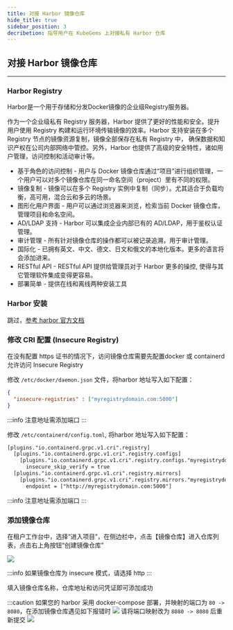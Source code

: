 ```yaml
---
title: 对接 Harbor 镜像仓库
hide_title: true
sidebar_position: 3
decribetion: 指导用户在 KubeGems 上对接私有 Harbor 仓库
---
```



## 对接 Harbor 镜像仓库

---

### Harbor Registry


Harbor是一个用于存储和分发Docker镜像的企业级Registry服务器。

作为一个企业级私有 Registry 服务器，Harbor 提供了更好的性能和安全。提升用户使用 Registry 构建和运行环境传输镜像的效率。Harbor 支持安装在多个 Registry 节点的镜像资源复制，镜像全部保存在私有 Registry 中， 确保数据和知识产权在公司内部网络中管控。另外，Harbor 也提供了高级的安全特性，诸如用户管理，访问控制和活动审计等。

- 基于角色的访问控制 - 用户与 Docker 镜像仓库通过“项目”进行组织管理，一个用户可以对多个镜像仓库在同一命名空间（project）里有不同的权限。
- 镜像复制 - 镜像可以在多个 Registry 实例中复制（同步）。尤其适合于负载均衡，高可用，混合云和多云的场景。
- 图形化用户界面 - 用户可以通过浏览器来浏览，检索当前 Docker 镜像仓库，管理项目和命名空间。
- AD/LDAP 支持 - Harbor 可以集成企业内部已有的 AD/LDAP，用于鉴权认证管理。
- 审计管理 - 所有针对镜像仓库的操作都可以被记录追溯，用于审计管理。
- 国际化 - 已拥有英文、中文、德文、日文和俄文的本地化版本。更多的语言将会添加进来。
- RESTful API - RESTful API 提供给管理员对于 Harbor 更多的操控, 使得与其它管理软件集成变得更容易。
- 部署简单 - 提供在线和离线两种安装工具 

### Harbor 安装

跳过，[参考 harbor 官方文档](https://goharbor.io/docs/2.6.0/install-config/)

### 修改 CRI 配置 (Insecure Registry)

在没有配置 https 证书的情况下，访问镜像仓库需要先配置docker 或 containerd 允许访问 Insecure Registry


<Tabs groupId="cri">
  <TabItem value="docker" label="docker" default>

修改 `/etc/docker/daemon.json` 文件，将harbor 地址写入如下配置：

```json
{
  "insecure-registries" : ["myregistrydomain.com:5000"]
}
```

:::info 注意地址需添加端口
:::

  </TabItem>
  <TabItem value="containerd" label="containerd">

修改 `/etc/containerd/config.toml`, 将harbor 地址写入如下配置：

```xml
[plugins."io.containerd.grpc.v1.cri".registry]
  [plugins."io.containerd.grpc.v1.cri".registry.configs]
    [plugins."io.containerd.grpc.v1.cri".registry.configs."myregistrydomain.com:5000".tls]
      insecure_skip_verify = true
  [plugins."io.containerd.grpc.v1.cri".registry.mirrors]
    [plugins."io.containerd.grpc.v1.cri".registry.mirrors."myregistrydomain.com:5000"]
      endpoint = ["http://myregistrydomain.com:5000"]
```

:::info 注意地址需添加端口
:::

  </TabItem>
</Tabs>

### 添加镜像仓库

在租户工作台中，选择“进入项目”，在侧边栏中，点击【镜像仓库】进入仓库列表，点击右上角按钮“创建镜像仓库”

![](./assets/harbor-1.jpg)

:::info 如果镜像仓库为 insecure 模式，请选择 http
:::

填入镜像仓库名称，仓库地址和访问凭证即可添加成功

:::caution 
如果您的 harbor 采用 docker-compose 部署，并映射的端口为 `80 -> 8080`，在添加镜像仓库遇见如下报错时
![](./assets/harbor-3.png)
请将端口映射改为 `8080 -> 8080` 后重新提交
![](./assets/harbor-2.png)